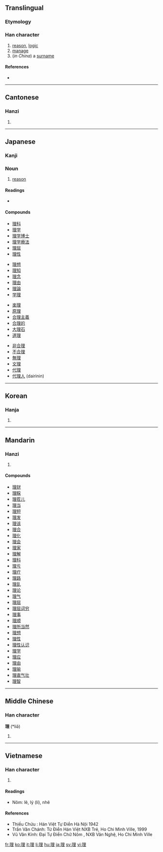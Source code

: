 {{also|&#xF9E4;}}
==Translingual==

===Etymology===
{{Han compound|玉|里|c1=s|c2=p|t1=jade|ls=psc}}

===Han character===
{{Han char|rn=96|rad=玉|as=07|sn=11|four=1611<sub>4</sub>|canj=一土田土 (MGWG)|ids=⿰[[王]][[里]]}}

# [[reason]], [[logic]]
# [[manage]]
# (''in China'') a [[surname]]

====References====
* {{Han ref|kx=0733.040|dkj=21014|dj=1145.010|hdz=21115.130|uh=7406|ud=29702|bh=B27A|bd=45690}}

----

==Cantonese==

===Hanzi===
{{yue-hanzi|jyut=|y=lei5}}

# {{defn|Cantonese|sort=玉07}}

----

==Japanese==

===Kanji===
{{ja-kanji|grade=2|rs=玉07}}

===Noun===
{{ja-noun|k|hira=り|rom=ri}}

# [[reason]]

====Readings====
* {{ja-readings|on=[[り]] (ri)|kun=[[すじ]] (suji), [[ことわり]] (kotowari), [[おさめる]] (osameru)}}

====Compounds====
{{top4}}
* [[理科]]
* [[理学]]
* [[理学博士]]
* [[理学療法]]
* [[理屈]]
* [[理性]]
{{mid4}}
* [[理想]]
* [[理知]]
* [[理念]]
* [[理由]]
* [[理論]]
* [[学理]]
{{mid4}}
* [[楽理]]
* [[原理]]
* [[合理主義]]
* [[合理的]]
* [[大理石]]
* [[道理]]
{{mid4}}
* [[非合理]]
* [[不合理]]
* [[無理]]
* [[文理]]
* [[代理]]
* [[代理人]] (dairinin)
{{bottom}}

----

==Korean==

===Hanja===
{{ko-hanja|hangeul=리>이|eumhun=|rv=ri>i|mr=ri>i|y=li>i}}

# {{defn|Korean|sort=玉07}}

----

==Mandarin==

===Hanzi===
{{cmn-hanzi|pin=[[lǐ]] ([[li3]]), [[yá]] ([[ya2]])|wg=li<sup>3</sup>, ya<sup>2</sup>}}

# {{defn|Mandarin|sort=玉07}}

====Compounds====
* [[理财]]
* [[理睬]]
* [[理茬儿]]
* [[理当]]
* [[理短]]
* [[理发]]
* [[理该]]
* [[理合]]
* [[理化]]
* [[理会]]
* [[理家]]
* [[理解]]
* [[理科]]
* [[理亏]]
* [[理疗]]
* [[理路]]
* [[理乱]]
* [[理论]]
* [[理气]]
* [[理屈]]
* [[理屈词穷]]
* [[理事]]
* [[理顺]]
* [[理所当然]]
* [[理想]]
* [[理性]]
* [[理性认识]]
* [[理学]]
* [[理应]]
* [[理由]]
* [[理喻]]
* [[理直气壮]]
* [[理智]]

----

==Middle Chinese==

===Han character===
'''理''' (*liə̌)<!--asterisk signifies that this is a reconstructed pronunciation-->

# {{defn|Middle Chinese|sort=玉07}}

----

==Vietnamese==

===Han character===
{{vi-hantu|[[lý]], [[lí]]|rs=玉07}}

# {{defn|Vietnamese|sort=玉07}}

====Readings====
* Nôm: lẽ, lý (lí), nhẽ

====References====
* Thiều Chửu : Hán Việt Tự Điển  Hà Nội 1942
* Trần Văn Chánh: Từ Điển Hán Việt NXB Trẻ, Ho Chi Minh Ville, 1999
* Vũ Văn Kính: Đại Tự Điển Chữ Nôm , NXB Văn Nghệ, Ho Chi Minh Ville

[[fr:理]]
[[ko:理]]
[[it:理]]
[[li:理]]
[[hu:理]]
[[ja:理]]
[[sv:理]]
[[vi:理]]